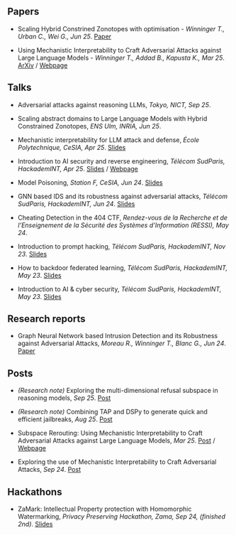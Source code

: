 ## Papers
- Scaling Hybrid Constrined Zonotopes with optimisation - _Winninger T., Urban C., Wei G., Jun 25_. [Paper](./assets/papers/winninger_scaling_2025.pdf)

- Using Mechanistic Interpretability to Craft Adversarial Attacks against Large Language Models - _Winninger T., Addad B., Kapusta K., Mar 25_. [ArXiv](https://arxiv.org/abs/2503.06269) / [Webpage](./mech-interp/subspace-rerouting/)

## Talks

- Adversarial attacks against reasoning LLMs, _Tokyo, NICT, Sep 25_. 

- Scaling abstract domains to Large Language Models with Hybrid Constrained Zonotopes, _ENS Ulm, INRIA, Jun 25_. 

- Mechanistic interpretability for LLM attack and defense, _École Polytechnique, CeSIA, Apr 25_. [Slides](./talks/slides/cesia-ssr.pdf)

- Introduction to AI security and reverse engineering, _Télécom SudParis, HackademINT, Apr 25_. [Slides](./talks/hackademint-causapscal/assets/main.pdf) / [Webpage](./talks/hackademint-causapscal/index.qmd)

- Model Poisoning, _Station F, CeSIA, Jun 24_. [Slides](./talks/slides/cesia-poison.pdf)

- GNN based IDS and its robustness against adversarial attacks, _Télécom SudParis, HackademINT, Jun 24_. [Slides](./talks/slides/hackademint-gnn-based-ids.pdf) 

- Cheating Detection in the 404 CTF, _Rendez-vous de la Recherche et de l'Enseignement de la Sécurité des Systèmes d'Information (RESSI), May 24_.

- Introduction to prompt hacking, _Télécom SudParis, HackademINT, Nov 23_. [Slides](./talks/slides/hackademint-prompt-hacking.pdf)

- How to backdoor federated learning, _Télécom SudParis, HackademINT, May 23_. [Slides](./talks/slides/hackademint-federated-poison.pdf)

- Introduction to AI & cyber security, _Télécom SudParis, HackademINT, May 23_. [Slides](./talks/slides/hackademint-ai-in-cybersecurity.pdf)

## Research reports

- Graph Neural Network based Intrusion Detection and its Robustness against Adversarial Attacks, _Moreau R., Winninger T., Blanc G., Jun 24_. [Paper](./assets/papers/moreau_graph_2024.pdf)

## Posts 

- _(Research note)_ Exploring the multi-dimensional refusal subspace in reasoning models, _Sep 25_. [Post](/posts/exploring-the-multi-dimensional-refusal-subspace/)

- _(Research note)_ Combining TAP and DSPy to generate quick and efficient jailbreaks, _Aug 25_. [Post](/posts/dspy-tap/)

- Subspace Rerouting: Using Mechanistic Interpretability to Craft Adversarial Attacks against Large Language Models, _Mar 25_. [Post](/mech-interp/subspace-rerouting/post/) / [Webpage](/mech-interp/subspace-rerouting/)

- Exploring the use of Mechanistic Interpretability to Craft Adversarial Attacks, _Sep 24_. [Post](/mech-interp/exploring-adversarial-mi/)


## Hackathons 

- ZaMark: Intellectual Property protection with Homomorphic Watermarking, _Privacy Preserving Hackathon, Zama, Sep 24, (finished 2nd)_. [Slides](./talks/slides/misc/zamark.pdf)